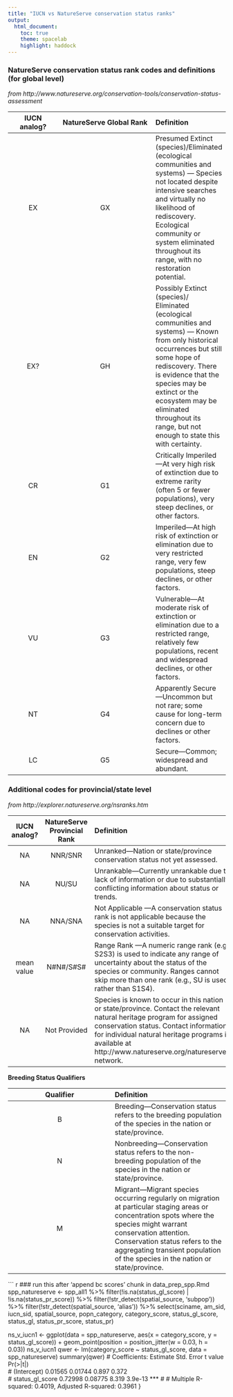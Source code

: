 ```yaml
---
title: "IUCN vs NatureServe conservation status ranks"
output: 
  html_document:
    toc: true
    theme: spacelab
    highlight: haddock
---
```


### NatureServe conservation status rank codes and definitions (for global level) 

*from http://www.natureserve.org/conservation-tools/conservation-status-assessment*

| IUCN analog? | NatureServe Global Rank | Definition |
| :----------: | :---------------------: | :--------- |
| EX           | GX	                     | Presumed Extinct (species)/Eliminated (ecological communities and systems) — Species not located despite intensive searches and virtually no likelihood of rediscovery. Ecological community or system eliminated throughout its range, with no restoration potential. |
| EX?          | GH	                     | Possibly Extinct (species)/ Eliminated (ecological communities and systems) — Known from only historical occurrences but still some hope of rediscovery. There is evidence that the species may be extinct or the ecosystem may be eliminated throughout its range, but not enough to state this with certainty. |
| CR           | G1	                     | Critically Imperiled—At very high risk of extinction due to extreme rarity (often 5 or fewer populations), very steep declines, or other factors. |
| EN           | G2                       | Imperiled—At high risk of extinction or elimination due to very restricted range, very few populations, steep declines, or other factors. |
| VU           | G3	                     | Vulnerable—At moderate risk of extinction or elimination due to a restricted range, relatively few populations, recent and widespread declines, or other factors. |
| NT           | G4	                     | Apparently Secure—Uncommon but not rare; some cause for long-term concern due to declines or other factors.
| LC           | G5	                     | Secure—Common; widespread and abundant. | 

### Additional codes for provincial/state level 

*from http://explorer.natureserve.org/nsranks.htm*

| IUCN analog? | NatureServe Provincial Rank | Definition |
| :----------: | :-------------------------: | :--------- |
| NA           | NNR/SNR                     | Unranked—Nation or state/province conservation status not yet assessed. |
| NA           | NU/SU                       | Unrankable—Currently unrankable due to lack of information or due to substantially conflicting information about status or trends. |
| NA           | NNA/SNA                     | Not Applicable —A conservation status rank is not applicable because the species is not a suitable target for conservation activities. |
| mean value   | N#N#/S#S#                   | Range Rank —A numeric range rank (e.g., S2S3) is used to indicate any range of uncertainty about the status of the species or community. Ranges cannot skip more than one rank (e.g., SU is used rather than S1S4). |
| NA           | Not Provided                | Species is known to occur in this nation or state/province. Contact the relevant natural heritage program for assigned conservation status. Contact information for individual natural heritage programs is available at http://www.natureserve.org/natureserve-network. |

**Breeding Status Qualifiers**

| Qualifier | Definition |
| :-------: | :--------- |
| B         | Breeding—Conservation status refers to the breeding population of the species in the nation or state/province.
| N         | Nonbreeding—Conservation status refers to the non-breeding population of the species in the nation or state/province.
| M         | Migrant—Migrant species occurring regularly on migration at particular staging areas or concentration spots where the species might warrant conservation attention. Conservation status refers to the aggregating transient population of the species in the nation or state/province.

``` r
### run this after 'append bc scores' chunk in data_prep_spp.Rmd
  spp_natureserve <- spp_all1 %>%
    filter(!is.na(status_gl_score) | !is.na(status_pr_score)) %>%
    filter(!str_detect(spatial_source, 'subpop')) %>%
    filter(!str_detect(spatial_source, 'alias')) %>%
    select(sciname, am_sid, iucn_sid, spatial_source, popn_category, category_score, status_gl_score, status_gl, status_pr_score, status_pr)
  
  ns_v_iucn1 <- ggplot(data = spp_natureserve, aes(x = category_score, y = status_gl_score)) +
    geom_point(position = position_jitter(w = 0.03, h = 0.03))
  ns_v_iucn1
  qwer <- lm(category_score ~ status_gl_score, data = spp_natureserve)
  summary(qwer)
  # Coefficients:   Estimate Std. Error t value Pr(>|t|)    
  # (Intercept)      0.01565    0.01744   0.897    0.372    
  # status_gl_score  0.72998    0.08775   8.319  3.9e-13 ***
  # 
  # Multiple R-squared:  0.4019,  Adjusted R-squared:  0.3961 
}